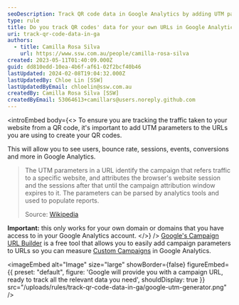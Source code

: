 ```yaml
---
seoDescription: Track QR code data in Google Analytics by adding UTM parameters to URLs and use the Campaign URL Builder tool to measure custom campaigns and gain insights into user behavior.
type: rule
title: Do you track QR codes' data for your own URLs in Google Analytics?
uri: track-qr-code-data-in-ga
authors:
  - title: Camilla Rosa Silva
    url: https://www.ssw.com.au/people/camilla-rosa-silva
created: 2023-05-11T01:40:09.000Z
guid: dd810edd-10ea-4b6f-af61-02f2bcf40b46
lastUpdated: 2024-02-08T19:04:32.000Z
lastUpdatedBy: Chloe Lin [SSW]
lastUpdatedByEmail: chloelin@ssw.com.au
createdBy: Camilla Rosa Silva [SSW]
createdByEmail: 53064613+camillars@users.noreply.github.com
---
```


<introEmbed
  body={<>
To ensure you are tracking the traffic taken to your website from a QR code, it's important to add UTM parameters to the URLs you are using to create your QR codes.

This will allow you to see users, bounce rate, sessions, events, conversions and more in Google Analytics.

> The UTM parameters in a URL identify the campaign that refers traffic to a specific website, and attributes the browser's website session and the sessions after that until the campaign attribution window expires to it. The parameters can be parsed by analytics tools and used to populate reports.
>
> Source: [Wikipedia](https://en.wikipedia.org/wiki/UTM_parameters#:~:text=The%20UTM%20parameters%20in%20a,and%20used%20to%20populate%20reports.)

**Important:** this only works for your own domain or domains that you have access to in your Google Analytics account.
  </>}
/>
[Google's Campaign URL Builder](https://ga-dev-tools.google/campaign-url-builder/) is a free tool that allows you to easily add campaign parameters to URLs so you can measure [Custom Campaigns](https://support.google.com/analytics/answer/1033863) in Google Analytics.


<imageEmbed
  alt="Image"
  size="large"
  showBorder={false}
  figureEmbed={{
    preset: "default",
    figure: 'Google will provide you with a campaign URL, ready to track all the relevant data you need',
    shouldDisplay: true
  }}
  src="/uploads/rules/track-qr-code-data-in-ga/google-utm-generator.png"
/>
